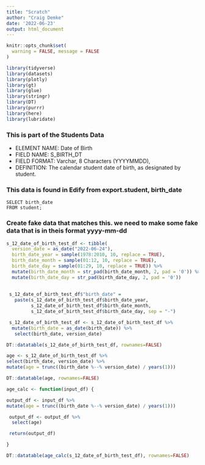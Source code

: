 ```yaml
---
title: "Scratch"
author: "Craig Demke"
date: '2022-06-23'
output: html_document
---
```


```r
knitr::opts_chunk$set(
  warning = FALSE, message = FALSE
)
```

```r
library(tidyverse)
library(datasets)
library(plotly)
library(gt)
library(glue)
library(stringr)
library(DT)
library(purrr)
library(here)
library(lubridate)
```
### This is part of the Students Data 
* ELEMENT NAME: Date of Birth 
* FIELD NAME: S_BIRTH_DT 
* FIELD FORMAT: Varchar, 8 Characters (YYYYMMDD), 
* DEFINITION: The calendar student date of birth, as designated by student. 

### This data is found in Edify from export.student, birth_date
```{}
SELECT birth_date
FROM student;
```


### Create fake data that matches this. we need to make some fake data that is in theis format yyyy-mm-dd

```r
s_12_date_of_birth_test_df <- tibble(
  version_date = as_date("2022-06-24"),
  birth_date_year = sample(1978:2010, 10, replace = TRUE),
  birth_date_month = sample(01:12, 10, replace = TRUE),
  birth_date_day = sample(01:29, 10, replace = TRUE)) %>% 
  mutate(birth_date_month = str_pad(birth_date_month, 2, pad = '0')) %>% 
  mutate(birth_date_day = str_pad(birth_date_day, 2, pad = '0')) 
  
  
 s_12_date_of_birth_test_df$"birth_date" =
   paste(s_12_date_of_birth_test_df$birth_date_year, 
         s_12_date_of_birth_test_df$birth_date_month, 
         s_12_date_of_birth_test_df$birth_date_day, sep = "-")

 s_12_date_of_birth_test_df <- s_12_date_of_birth_test_df %>%
  mutate(birth_date = as_date(birth_date)) %>% 
   select(birth_date, version_date)  

DT::datatable(s_12_date_of_birth_test_df, rownames=FALSE)
```
```r
age <- s_12_date_of_birth_test_df %>% 
select(birth_date, version_date) %>% 
mutate(age = trunc((birth_date %--% version_date) / years(1)))

DT::datatable(age, rownames=FALSE)
```


```r
age_calc <- function(input_df) {

output_df <- input_df %>% 
mutate(age = trunc((birth_date %--% version_date) / years(1)))

 output_df <- output_df %>% 
  select(age)

 return(output_df)

}

DT::datatable(age_calc(s_12_date_of_birth_test_df), rownames=FALSE)


```

